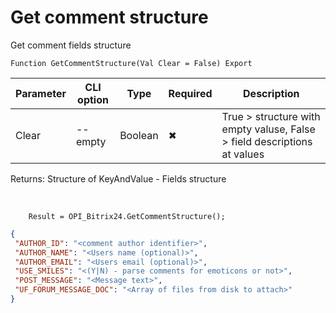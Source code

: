 ﻿---
sidebar_position: 9
---


# Get comment structure
 Get comment fields structure



`Function GetCommentStructure(Val Clear = False) Export`

  | Parameter | CLI option | Type | Required | Description |
  |-|-|-|-|-|
  | Clear | --empty | Boolean | &#x2716; | True > structure with empty valuse, False > field descriptions at values |

  
  Returns:  Structure of KeyAndValue - Fields structure

<br/>




```bsl title="1C:Enterprise/OneScript code example"
    Result = OPI_Bitrix24.GetCommentStructure();
```
 



```json title="Result"
{
 "AUTHOR_ID": "<comment author identifier>",
 "AUTHOR_NAME": "<Users name (optional)>",
 "AUTHOR_EMAIL": "<Users email (optional)>",
 "USE_SMILES": "<(Y|N) - parse comments for emoticons or not>",
 "POST_MESSAGE": "<Message text>",
 "UF_FORUM_MESSAGE_DOC": "<Array of files from disk to attach>"
}
```
